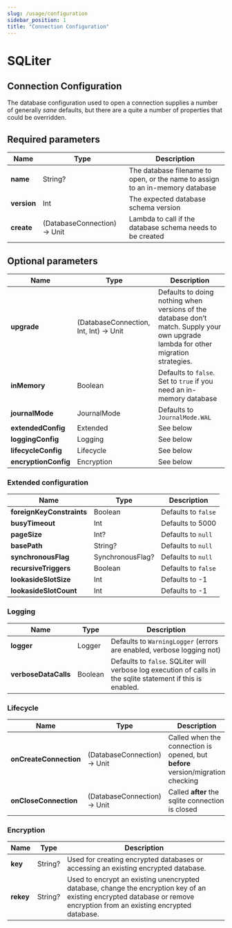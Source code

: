 ```yaml
---
slug: /usage/configuration
sidebar_position: 1
title: "Connection Configuration"
---
```


# SQLiter

## Connection Configuration

The database configuration used to open a connection supplies a number of generally _sane_ defaults, but there are a
quite a number of properties that could be overridden.

## Required parameters

 Name | Type | Description
-- | --| --
**name** | String? | The database filename to open, or the name to assign to an in-memory database
**version** | Int | The expected database schema version
**create** | (DatabaseConnection) -> Unit | Lambda to call if the database schema needs to be created

## Optional parameters

 Name | Type | Description
-- | --| --
**upgrade** | (DatabaseConnection, Int, Int) -> Unit | Defaults to doing nothing when versions of the database don’t match.  Supply your own upgrade lambda for other migration strategies.
**inMemory** | Boolean | Defaults to `false`.  Set to `true` if you need an in-memory database
**journalMode** | JournalMode | Defaults to `JournalMode.WAL`
**extendedConfig** | Extended | See below
**loggingConfig** | Logging | See below
**lifecycleConfig** | Lifecycle | See below
**encryptionConfig** | Encryption | See below

### Extended configuration

 Name | Type | Description
-- | --| --
**foreignKeyConstraints** | Boolean| Defaults to `false`
**busyTimeout** | Int | Defaults to 5000
**pageSize** | Int? | Defaults to `null`
**basePath** | String? | Defaults to `null`
**synchronousFlag** | SynchronousFlag? | Defaults to `null`
**recursiveTriggers** | Boolean | Defaults to `false`
**lookasideSlotSize** | Int | Defaults to -1
**lookasideSlotCount** | Int | Defaults to -1

### Logging

Name | Type | Description
-- | --| --
**logger** | Logger | Defaults to `WarningLogger` (errors are enabled, verbose logging not)
**verboseDataCalls** | Boolean | Defaults to `false`. SQLiter will verbose log execution of calls in the sqlite statement if this is enabled.

### Lifecycle

Name | Type | Description
-- | --| --
**onCreateConnection** | (DatabaseConnection) -> Unit | Called when the connection is opened, but **before** version/migration checking
**onCloseConnection** | (DatabaseConnection) -> Unit | Called **after** the sqlite connection is closed

### Encryption

Name | Type | Description
-- | --| --
**key** | String? | Used for creating encrypted databases or accessing an existing encrypted database.
**rekey** | String? | Used to encrypt an existing unencrypted database, change the encryption key of an existing encrypted database or remove encryption from an existing encrypted database.
